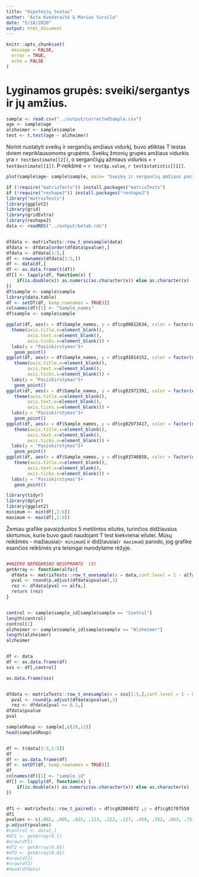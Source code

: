 ```yaml
---
title: "Hipotezių testas"
author: "Asta Kvedaraitė & Marius Survila"
date: "5/18/2020"
output: html_document
---
```


```r
knitr::opts_chunk$set(
  message = FALSE,
  error = TRUE,
  echo = FALSE 
)
```

# Lyginamos grupės: sveiki/sergantys ir jų amžius.
```r
sample <- read.csv("../output/correctedSample.csv")
age <- sample$age
alzheimer <- sample$sample
test <- t.test(age ~ alzheimer)
```
Norint nustatyti sveikų ir sergančių amžiaus vidurkį, buvo atliktas T testas dviem nepriklausomoms grupėms.
Sveikų žmonių grupės amžiaus vidurkis yra `r test$estimate[[2]]`, o sergančiųjų ažmiaus vidurkis = `r test$estimate[[1]]`.
P-reikšmė = `r test$p.value`, `r test$statistic[[1]]`.

```r
plot(sample$age~ sample$sample, main= "Sveikų ir sergančių amžiaus pasiskirstymas", xlab = NA, ylab ="Age")

```


```r
if (!require("matrixTests")) install.packages("matrixTests")
if (!require("reshape2")) install.packages("reshape2")
library("matrixTests")
library(ggplot2)
library(grid)
library(gridExtra)
library(reshape2)
data <- readRDS("../output/betab.rds")


dfdata <- matrixTests::row_t_onesample(data)
dfdata <- dfdata[order(dfdata$pvalue),]
dfdata <- dfdata[1:5,]
df <- rownames(dfdata[1:5,])
df <- data[df,]
df <- as.data.frame(t(df))
df[] <- lapply(df, function(x) {
    if(is.double(x)) as.numeric(as.character(x)) else as.character(x)
})
df$sample <- sample$sample
library(data.table)
df <- setDT(df, keep.rownames = TRUE)[]
colnames(df)[1] <- "Sample_names"
df$sample <- sample$sample

ggplot(df, aes(x = df$Sample_names, y = df$cg00812634, color = factor(df$sample))) +
  theme(axis.title.x=element_blank(),
        axis.text.x=element_blank(),
        axis.ticks.x=element_blank()) +
  labs(y = "Pasiskirstymas")+
   geom_point()
ggplot(df, aes(x = df$Sample_names, y = df$cg01814152, color = factor(df$sample))) +
   theme(axis.title.x=element_blank(),
        axis.text.x=element_blank(),
        axis.ticks.x=element_blank()) +
  labs(y = "Pasiskirstymas")+
   geom_point()
ggplot(df, aes(x = df$Sample_names, y = df$cg02971392, color = factor(df$sample))) +
   theme(axis.title.x=element_blank(),
        axis.text.x=element_blank(),
        axis.ticks.x=element_blank()) +
  labs(y = "Pasiskirstymas")+
   geom_point()
ggplot(df, aes(x = df$Sample_names, y = df$cg02973417, color = factor(df$sample))) +
   theme(axis.title.x=element_blank(),
        axis.text.x=element_blank(),
        axis.ticks.x=element_blank()) +
  labs(y = "Pasiskirstymas")+
   geom_point()
ggplot(df, aes(x = df$Sample_names, y = df$cg03748858, color = factor(df$sample))) +
   theme(axis.title.x=element_blank(),
        axis.text.x=element_blank(),
        axis.ticks.x=element_blank()) +
  labs(y = "Pasiskirstymas")+
   geom_point()

```

```r

library(tidyr)
library(dplyr)
library(ggplot2)
minimum <- min(df[,2:6])
maximum <- max(df[,2:6])

```
Žemiau grafike pavaizduotos 5 metilintos eilutės, turinčios didžiausius skirtumus, kurie buvo gauti naudojant T test kiekvienai eilutei. Mūsų reikšmės - mažiausia(`r minimum`) ir didžiausia(`r maximum`) parodo, jog grafike esančios reikšmės yra teisingai nurodytame rėžyje.

```r

```

```r

##NIEKO NEPADARIAU NESUPRANTU  (3)
getArray <- function(alfa){
  dfdata <- matrixTests::row_t_onesample(x = data,conf.level = 1 - alfa)
  pval <- round(p.adjust(dfdata$pvalue),3)
  rez <- dfdata[pval >= alfa,]
  return (rez)
}


control <- sample$sample_id[sample$sample == "Control"]
length(control)
control[1]
alzheimer <- sample$sample_id[sample$sample == "Alzheimer"]
length(alzheimer)
alzheimer


df <- data
df <- as.data.frame(df)
sss <- df[,control]

as.data.frame(sss)


dfdata <- matrixTests::row_t_onesample(x = sss[1:5,],conf.level = 1 - 0.05)
  pval <- round(p.adjust(dfdata$pvalue),3)
  rez <- dfdata[pval >= 0.1,]
dfdata$pvalue
pval

sampleGRoup <- sample[,c(28,12)]
head(sampleGRoup)


df <- t(data[1:5,1:5])
df
df <- as.data.frame(df)
df <- setDT(df, keep.rownames = TRUE)[]
df
colnames(df)[1] <- "sample_id"
df[] <- lapply(df, function(x) {
    if(is.double(x)) as.numeric(as.character(x)) else as.character(x)
})


df1 <- matrixTests::row_t_paired(x = df$cg02004872 ,y = df$cg01707559 ,conf.level = 1 - 0.1)
df1
pvalues <- c(.002, .005, .015, .113, .222, .227, .454, .552, .663, .751)
p.adjust(pvalues)
#control <- data[,]
#df1 <- getArray(0.1)
#nrow(df1)
#df2 <- getArray(0.05)
#df3 <- getArray(0.01)
#nrow(df2)
#nrow(df3)
#head(dfdata)

```

```r


```